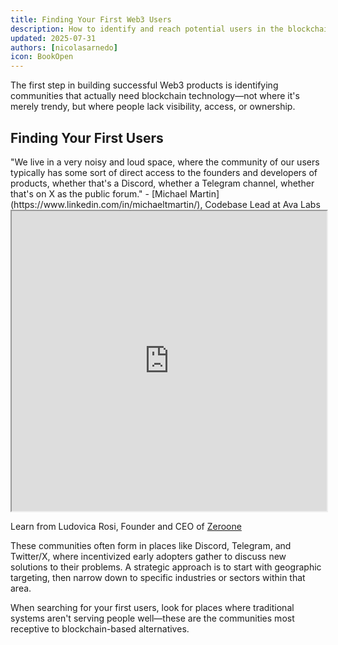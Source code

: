```yaml
---
title: Finding Your First Web3 Users
description: How to identify and reach potential users in the blockchain ecosystem
updated: 2025-07-31
authors: [nicolasarnedo]
icon: BookOpen
---
```


The first step in building successful Web3 products is identifying communities that actually need blockchain technology—not where it's merely trendy, but where people lack visibility, access, or ownership.

## Finding Your First Users

<Callout type="quote">
<div style={{ fontSize: '1.1rem'}}>
<span style={{ fontWeight: 'bold' }}>"We live in a very noisy and loud space, where the community of our users typically has some sort of direct access to the founders and developers of products, whether that's a Discord, whether a Telegram channel, whether that's on X as the public forum."</span> - [Michael Martin](https://www.linkedin.com/in/michaeltmartin/), Codebase Lead at Ava Labs
</div>
</Callout>

<div style={{ margin: '2rem 0' }}>
  <iframe 
    src="https://drive.google.com/file/d/1eHzAhCMIU-8PXwzqqcr_NbSmG4w_VzVk/preview" 
    width="100%" 
    height="480" 
    allow="autoplay"
    style={{ border: 'none', borderRadius: '8px' }}
  ></iframe>
  <p style={{ textAlign: 'center', marginTop: '1rem', fontSize: '0.95rem', color: '#666' }}>
    Learn from Ludovica Rosi, Founder and CEO of <a href="https://zeroone.art/?view=list" target="_blank" rel="noopener noreferrer" style={{ color: '#0066cc', textDecoration: 'underline' }}>Zeroone</a>
  </p>
</div>

These communities often form in places like Discord, Telegram, and Twitter/X, where incentivized early adopters gather to discuss new solutions to their problems. A strategic approach is to start with geographic targeting, then narrow down to specific industries or sectors within that area.

When searching for your first users, look for places where traditional systems aren't serving people well—these are the communities most receptive to blockchain-based alternatives.

